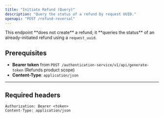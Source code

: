 ```yaml
---
title: "Initiate Refund (Query)"
description: "Query the status of a refund by request UUID."
openapi: "POST /refund-reversal"
---
```


<Note>
    This endpoint **does not create** a refund; it **queries the status** of an already-initiated refund using a <code>request_uuid</code>.
</Note>

## Prerequisites

- **Bearer token** from `POST /authentication-service/v1/api/generate-token` (Refunds product scope)
- **Content-Type**: `application/json`

---

## Required headers

```http
Authorization: Bearer <token>
Content-Type: application/json
